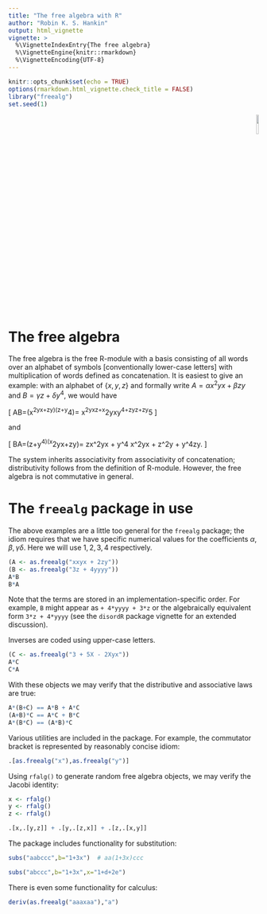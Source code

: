 ```yaml
---
title: "The free algebra with R"
author: "Robin K. S. Hankin"
output: html_vignette
vignette: >
  %\VignetteIndexEntry{The free algebra}
  %\VignetteEngine{knitr::rmarkdown}
  %\VignetteEncoding{UTF-8}
---
```



```r
knitr::opts_chunk$set(echo = TRUE)
options(rmarkdown.html_vignette.check_title = FALSE)
library("freealg")
set.seed(1)
```

<p style="text-align: right;">
![](`r system.file("help/figures/freealg.png", package = "freealg")`){width=10%}
</p>

# The free algebra

The free algebra is the free R-module with a basis consisting of all
words over an alphabet of symbols [conventionally lower-case letters]
with multiplication of words defined as concatenation.  It is easiest
to give an example: with an alphabet of $\{x,y,z\}$ and formally write
$A=\alpha x^2yx + \beta zy$ and $B=\gamma z + \delta y^4$, we would
have

\[
AB=\left(\alpha x^2yx+\beta zy\right)\left(\gamma z+\delta y^4\right)=
\alpha\gamma x^2yxz+\alpha\delta x^2yxy^4+\beta\gamma zyz+\beta\delta zy^5
\]

and

\[
BA=\left(\gamma z+\delta y^4\right)\left(\alpha x^2yx+\beta zy\right)=
\alpha\gamma zx^2yx + \alpha\delta y^4 x^2yx + \beta\gamma z^2y + \beta\delta y^4zy.
\]

The system inherits associativity from associativity of concatenation;
distributivity follows from the definition of R-module.  However, the
free algebra is not commutative in general.

# The `freealg` package in use

The above examples are a little too general for the `freealg` package;
the idiom requires that we have specific numerical values for the
coefficients $\alpha,\beta,\gamma\delta$.  Here we will use $1,2,3,4$
respectively.

```r
(A <- as.freealg("xxyx + 2zy"))
(B <- as.freealg("3z + 4yyyy"))
A*B
B*A
```

Note that the terms are stored in an implementation-specific order.
For example, `B` might appear as `+ 4*yyyy + 3*z` or the algebraically
equivalent form `3*z + 4*yyyy` (see the `disordR` package vignette for
an extended discussion).

Inverses are coded using upper-case letters. 

```r
(C <- as.freealg("3 + 5X - 2Xyx"))
A*C
C*A
```

With these objects we may verify that the distributive and associative laws are true:

```r
A*(B+C) == A*B + A*C
(A+B)*C == A*C + B*C
A*(B*C) == (A*B)*C
```

Various utilities are included in the package.  For example, the
commutator bracket is represented by reasonably concise idiom:


```r
.[as.freealg("x"),as.freealg("y")]
```

Using `rfalg()` to generate random free algebra objects, we may verify
the Jacobi identity:


```r
x <- rfalg()
y <- rfalg()
z <- rfalg()

.[x,.[y,z]] + .[y,.[z,x]] + .[z,.[x,y]]
```

The package includes functionality for substitution:


```r
subs("aabccc",b="1+3x")  # aa(1+3x)ccc
```


```r
subs("abccc",b="1+3x",x="1+d+2e")
```

There is even some functionality for calculus:

```r
deriv(as.freealg("aaaxaa"),"a")
```





